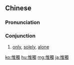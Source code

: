 {{also|惟独}}
==Chinese==
{{zh-forms|s=惟独}}

===Pronunciation===
{{zh-pron
|m=wéidú
|c=wai4 duk6
|cat=con
}}

===Conjunction===
{{zh-con}}

# [[only]], [[solely]], [[alone]]

[[ko:惟獨]]
[[hu:惟獨]]
[[mg:惟獨]]
[[ja:惟獨]]